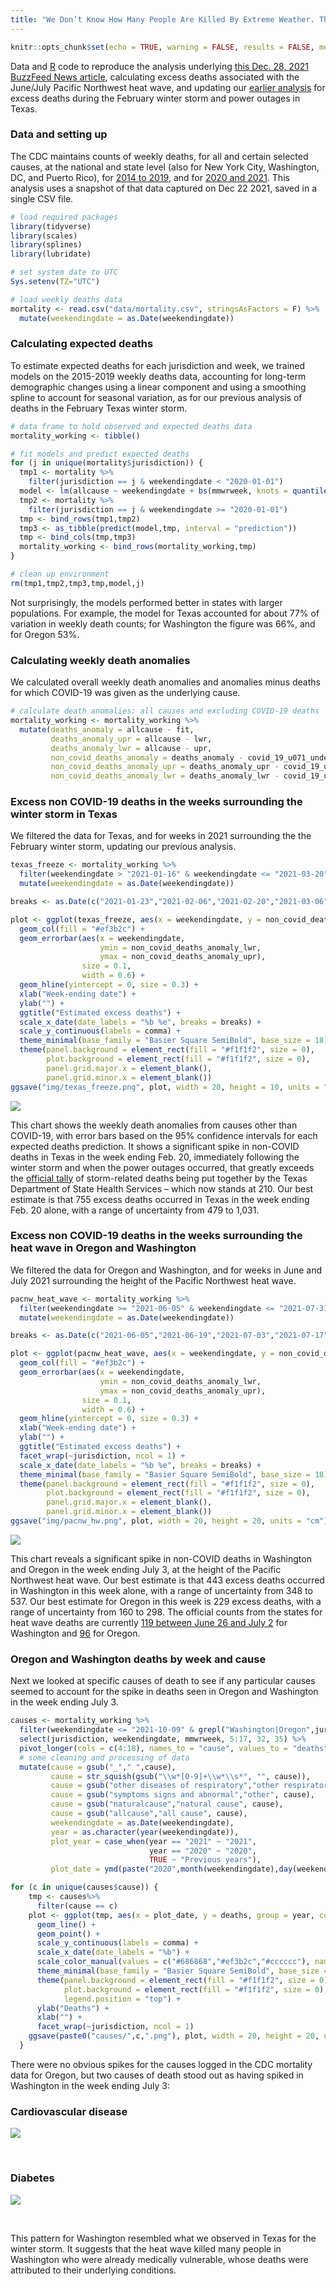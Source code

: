 ```yaml
---
title: "We Don’t Know How Many People Are Killed By Extreme Weather. This Means Even More People Will Die."
---
```


```r
knitr::opts_chunk$set(echo = TRUE, warning = FALSE, results = FALSE, message = FALSE)
```

Data and [R](https://www.r-project.org/) code to reproduce the analysis underlying [this Dec. 28, 2021 BuzzFeed News article](https://www.buzzfeednews.com/article/peteraldhous/extreme-weather-climate-change-missing-deaths), calculating excess deaths associated with the June/July Pacific Northwest heat wave, and updating our [earlier analysis](https://buzzfeednews.github.io/2021-05-tx-winter-storm-deaths/) for excess deaths during the February winter storm and power outages in Texas.

### Data and setting up

The CDC maintains counts of weekly deaths, for all and certain selected causes, at the national and state level (also for New York City, Washington, DC, and Puerto Rico), for [2014 to 2019](https://data.cdc.gov/NCHS/Weekly-Counts-of-Deaths-by-State-and-Select-Causes/3yf8-kanr), and for [2020 and 2021](https://data.cdc.gov/NCHS/Weekly-Counts-of-Deaths-by-State-and-Select-Causes/muzy-jte6). This analysis uses a snapshot of that data captured on Dec 22 2021, saved in a single CSV file.

```r
# load required packages
library(tidyverse)
library(scales)
library(splines)
library(lubridate)

# set system date to UTC
Sys.setenv(TZ="UTC")

# load weekly deaths data
mortality <- read.csv("data/mortality.csv", stringsAsFactors = F) %>%
  mutate(weekendingdate = as.Date(weekendingdate))
```

### Calculating expected deaths

To estimate expected deaths for each jurisdiction and week, we trained models on the 2015-2019 weekly deaths data, accounting for long-term demographic changes using a linear component and using a smoothing spline to account for seasonal variation, as for our previous analysis of deaths in the February Texas winter storm.

```r
# data frame to hold observed and expected deaths data
mortality_working <- tibble()

# fit models and predict expected deaths
for (j in unique(mortality$jurisdiction)) {
  tmp1 <- mortality %>%
    filter(jurisdiction == j & weekendingdate < "2020-01-01")
  model <- lm(allcause ~ weekendingdate + bs(mmwrweek, knots = quantile(mmwrweek, seq(0, 1, 0.1))), data = tmp1)
  tmp2 <- mortality %>%
    filter(jurisdiction == j & weekendingdate >= "2020-01-01")
  tmp <- bind_rows(tmp1,tmp2)
  tmp3 <- as_tibble(predict(model,tmp, interval = "prediction"))
  tmp <- bind_cols(tmp,tmp3)
  mortality_working <- bind_rows(mortality_working,tmp)
}

# clean up environment
rm(tmp1,tmp2,tmp3,tmp,model,j)
```

Not surprisingly, the models performed better in states with larger populations. For example, the model for Texas accounted for about 77% of variation in weekly death counts; for Washington the figure was 66%, and for Oregon 53%.

### Calculating weekly death anomalies

We calculated overall weekly death anomalies and anomalies minus deaths for which COVID-19 was given as the underlying cause.

```r
# calculate death anomalies; all causes and excluding COVID-19 deaths
mortality_working <- mortality_working %>%
  mutate(deaths_anomaly = allcause - fit,
         deaths_anomaly_upr = allcause - lwr,
         deaths_anomaly_lwr = allcause - upr,
         non_covid_deaths_anomaly = deaths_anomaly - covid_19_u071_underlying_cause_of_death,
         non_covid_deaths_anomaly_upr = deaths_anomaly_upr - covid_19_u071_underlying_cause_of_death,
         non_covid_deaths_anomaly_lwr = deaths_anomaly_lwr - covid_19_u071_underlying_cause_of_death)
```

### Excess non COVID-19 deaths in the weeks surrounding the winter storm in Texas

We filtered the data for Texas, and for weeks in 2021 surrounding the the February winter storm, updating our previous analysis.

```r
texas_freeze <- mortality_working %>%
  filter(weekendingdate > "2021-01-16" & weekendingdate <= "2021-03-20" & jurisdiction == "Texas") %>%
  mutate(weekendingdate = as.Date(weekendingdate))

breaks <- as.Date(c("2021-01-23","2021-02-06","2021-02-20","2021-03-06","2021-03-20"))

plot <- ggplot(texas_freeze, aes(x = weekendingdate, y = non_covid_deaths_anomaly)) +
  geom_col(fill = "#ef3b2c") +
  geom_errorbar(aes(x = weekendingdate,
                    ymin = non_covid_deaths_anomaly_lwr,
                    ymax = non_covid_deaths_anomaly_upr),
                size = 0.1,
                width = 0.6) +
  geom_hline(yintercept = 0, size = 0.3) +
  xlab("Week-ending date") +
  ylab("") +
  ggtitle("Estimated excess deaths") +
  scale_x_date(date_labels = "%b %e", breaks = breaks) +
  scale_y_continuous(labels = comma) +
  theme_minimal(base_family = "Basier Square SemiBold", base_size = 18) +
  theme(panel.background = element_rect(fill = "#f1f1f2", size = 0),
        plot.background = element_rect(fill = "#f1f1f2", size = 0),
        panel.grid.major.x = element_blank(),
        panel.grid.minor.x = element_blank())
ggsave("img/texas_freeze.png", plot, width = 20, height = 10, units = "cm")

```

![](img/texas_freeze.png)

This chart shows the weekly death anomalies from causes other than COVID-19, with error bars based on the 95% confidence intervals for each expected deaths prediction. It shows a significant spike in non-COVID deaths in Texas in the week ending Feb. 20, immediately following the winter storm and when the power outages occurred, that greatly exceeds the [official tally](https://web.archive.org/web/20211201152342/https://www.dshs.texas.gov/news/updates.shtm) of storm-related deaths being put together by the Texas Department of State Health Services -- which now stands at 210. Our best estimate is that 755 excess deaths occurred in Texas in the week ending Feb. 20 alone, with a range of uncertainty from 479 to 1,031.

### Excess non COVID-19 deaths in the weeks surrounding the heat wave in Oregon and Washington

We filtered the data for Oregon and Washington, and for weeks in June and July 2021 surrounding the height of the Pacific Northwest heat wave.

```r
pacnw_heat_wave <- mortality_working %>%
  filter(weekendingdate >= "2021-06-05" & weekendingdate <= "2021-07-31" & (jurisdiction == "Washington" | jurisdiction == "Oregon")) %>%
  mutate(weekendingdate = as.Date(weekendingdate))

breaks <- as.Date(c("2021-06-05","2021-06-19","2021-07-03","2021-07-17","2021-07-31"))

plot <- ggplot(pacnw_heat_wave, aes(x = weekendingdate, y = non_covid_deaths_anomaly)) +
  geom_col(fill = "#ef3b2c") +
  geom_errorbar(aes(x = weekendingdate,
                    ymin = non_covid_deaths_anomaly_lwr,
                    ymax = non_covid_deaths_anomaly_upr),
                size = 0.1,
                width = 0.6) +
  geom_hline(yintercept = 0, size = 0.3) +
  xlab("Week-ending date") +
  ylab("") +
  ggtitle("Estimated excess deaths") +
  facet_wrap(~jurisdiction, ncol = 1) +
  scale_x_date(date_labels = "%b %e", breaks = breaks) +
  theme_minimal(base_family = "Basier Square SemiBold", base_size = 18) +
  theme(panel.background = element_rect(fill = "#f1f1f2", size = 0),
        plot.background = element_rect(fill = "#f1f1f2", size = 0),
        panel.grid.major.x = element_blank(),
        panel.grid.minor.x = element_blank())
ggsave("img/pacnw_hw.png", plot, width = 20, height = 20, units = "cm")

```

![](img/pacnw_hw.png)

This chart reveals a significant spike in non-COVID deaths in Washington and Oregon in the week ending July 3, at the height of the Pacific Northwest heat wave. Our best estimate is that 443 excess deaths occurred in Washington in this week alone, with a range of uncertainty from 348 to 537. Our best estimate for Oregon in this week is 229 excess deaths, with a range of uncertainty from 160 to 298. The official counts from the states for heat wave deaths are currently [119 between June 26 and July 2](https://www.doh.wa.gov/Emergencies/BePreparedBeSafe/SevereWeatherandNaturalDisasters/HotWeatherSafety/HeatWave2021#heading88455) for Washington and [96](https://www.opb.org/pdf/OREGON_heat_deaths_revised_1628632311939.pdf) for Oregon.

### Oregon and Washington deaths by week and cause

Next we looked at specific causes of death to see if any particular causes seemed to account for the spike in deaths seen in Oregon and Washington in the week ending July 3.

```r
causes <- mortality_working %>%
  filter(weekendingdate <= "2021-10-09" & grepl("Washington|Oregon",jurisdiction)) %>%
  select(jurisdiction, weekendingdate, mmwrweek, 5:17, 32, 35) %>%
  pivot_longer(cols = c(4:18), names_to = "cause", values_to = "deaths") %>%
  # some cleaning and processing of data
  mutate(cause = gsub("_"," ",cause),
         cause = str_squish(gsub("\\w*[0-9]+\\w*\\s*", "", cause)),
         cause = gsub("other diseases of respiratory","other respiratory", cause),
         cause = gsub("symptoms signs and abnormal","other", cause),
         cause = gsub("naturalcause","natural cause", cause),
         cause = gsub("allcause","all cause", cause),
         weekendingdate = as.Date(weekendingdate),
         year = as.character(year(weekendingdate)),
         plot_year = case_when(year == "2021" ~ "2021",
                               year == "2020" ~ "2020",
                               TRUE ~ "Previous years"),
         plot_date = ymd(paste("2020",month(weekendingdate),day(weekendingdate))))

for (c in unique(causes$cause)) {
    tmp <- causes%>%
      filter(cause == c)
    plot <- ggplot(tmp, aes(x = plot_date, y = deaths, group = year, color = plot_year)) +
      geom_line() +
      geom_point() +
      scale_y_continuous(labels = comma) +
      scale_x_date(date_labels = "%b") +
      scale_color_manual(values = c("#686868","#ef3b2c","#cccccc"), name = "") +
      theme_minimal(base_family = "Basier Square SemiBold", base_size = 18) +
      theme(panel.background = element_rect(fill = "#f1f1f2", size = 0),
            plot.background = element_rect(fill = "#f1f1f2", size = 0),
            legend.position = "top") +
      ylab("Deaths") +
      xlab("") +
      facet_wrap(~jurisdiction, ncol = 1)
    ggsave(paste0("causes/",c,".png"), plot, width = 20, height = 20, units = "cm")
  }
```

There were no obvious spikes for the causes logged in the CDC mortality data for Oregon, but two causes of death stood out as having spiked in Washington in the week ending July 3:

### Cardiovascular disease

![](causes/diseases%20of%20heart.png)

<br>

### Diabetes

![](causes/diabetes%20mellitus.png)

<br>

This pattern for Washington resembled what we observed in Texas for the winter storm. It suggests that the heat wave killed many people in Washington who were already medically vulnerable, whose deaths were attributed to their underlying conditions.
